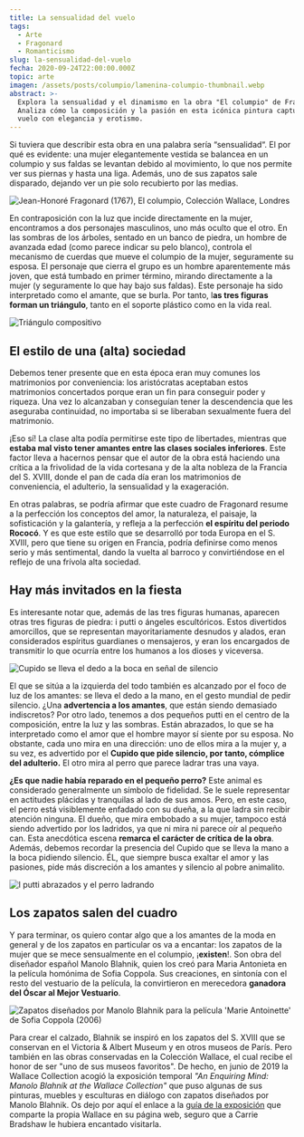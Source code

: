 ```yaml
---
title: La sensualidad del vuelo
tags:
  - Arte
  - Fragonard
  - Romanticismo
slug: la-sensualidad-del-vuelo
fecha: 2020-09-24T22:00:00.000Z
topic: arte
imagen: /assets/posts/columpio/lamenina-columpio-thumbnail.webp
abstract: >-
  Explora la sensualidad y el dinamismo en la obra "El columpio" de Fragonard.
  Analiza cómo la composición y la pasión en esta icónica pintura capturan el
  vuelo con elegancia y erotismo.
---
```


Si tuviera que describir esta obra en una palabra sería “sensualidad“. El por qué es evidente: una mujer elegantemente vestida se balancea en un columpio y sus faldas se levantan debido al movimiento, lo que nos permite ver sus piernas y hasta una liga. Además, uno de sus zapatos sale disparado, dejando ver un pie solo recubierto por las medias.

![Jean-Honoré Fragonard (1767), El columpio, Colección Wallace, Londres](/assets/posts/columpio/lamenina-columpio-the-swing.webp "Jean-Honoré Fragonard (1767), El columpio, Colección Wallace, Londres")

En contraposición con la luz que incide directamente en la mujer, encontramos a dos personajes masculinos, uno más oculto que el otro. En las sombras de los árboles, sentado en un banco de piedra, un hombre de avanzada edad (como parece indicar su pelo blanco), controla el mecanismo de cuerdas que mueve el columpio de la mujer, seguramente su esposa. El personaje que cierra el grupo es un hombre aparentemente más joven, que está tumbado en primer término, mirando directamente a la mujer (y seguramente lo que hay bajo sus faldas). Este personaje ha sido interpretado como el amante, que se burla. Por tanto, l**as tres figuras forman un triángulo**, tanto en el soporte plástico como en la vida real.

![Triángulo compositivo](/assets/posts/columpio/lamenina-columpio-triangulo-compositivo.webp "Triángulo compositivo")

## El estilo de una (alta) sociedad

Debemos tener presente que en esta época eran muy comunes los matrimonios por conveniencia: los aristócratas aceptaban estos matrimonios concertados porque eran un fin para conseguir poder y riqueza. Una vez lo alcanzaban y conseguían tener la descendencia que les aseguraba continuidad, no importaba si se liberaban sexualmente fuera del matrimonio.

¡Eso sí! La clase alta podía permitirse este tipo de libertades, mientras que **estaba mal visto tener amantes entre las clases sociales inferiores**. Este factor lleva a hacernos pensar que el autor de la obra está haciendo una crítica a la frivolidad de la vida cortesana y de la alta nobleza de la Francia del S. XVIII, donde el pan de cada día eran los matrimonios de conveniencia, el adulterio, la sensualidad y la exageración.

En otras palabras, se podría afirmar que este cuadro de Fragonard resume a la perfección los conceptos del amor, la naturaleza, el paisaje, la sofisticación y la galantería, y refleja a la perfección **el espíritu del periodo Rococó**. Y es que este estilo que se desarrolló por toda Europa en el S. XVIII, pero que tiene su origen en Francia, podría definirse como menos serio y más sentimental, dando la vuelta al barroco y convirtiéndose en el reflejo de una frívola alta sociedad.

## Hay más invitados en la fiesta

Es interesante notar que, además de las tres figuras humanas, aparecen otras tres figuras de piedra: i putti o ángeles escultóricos. Estos divertidos amorcillos, que se representan mayoritariamente desnudos y alados, eran considerados espíritus guardianes o mensajeros, y eran los encargados de transmitir lo que ocurría entre los humanos a los dioses y viceversa.

![Cupido se lleva el dedo a la boca en señal de silencio](/assets/posts/columpio/lamenina-columpio-cupido.webp "Cupido se lleva el dedo a la boca en señal de silencio")

El que se sitúa a la izquierda del todo también es alcanzado por el foco de luz de los amantes: se lleva el dedo a la mano, en el gesto mundial de pedir silencio. ¿Una **advertencia a los amantes**, que están siendo demasiado indiscretos? Por otro lado, tenemos a dos pequeños putti en el centro de la composición, entre la luz y las sombras. Están abrazados, lo que se ha interpretado como el amor que el hombre mayor sí siente por su esposa. No obstante, cada uno mira en una dirección: uno de ellos mira a la mujer y, a su vez, es advertido por el **Cupido que pide silencio, por tanto, cómplice del adulterio.** El otro mira al perro que parece ladrar tras una vaya.

**¿Es que nadie había reparado en el pequeño perro?** Este animal es considerado generalmente un símbolo de fidelidad. Se le suele representar en actitudes plácidas y tranquilas al lado de sus amos. Pero, en este caso, el perro está visiblemente enfadado con su dueña, a la que ladra sin recibir atención ninguna. El dueño, que mira embobado a su mujer, tampoco está siendo advertido por los ladridos, ya que ni mira ni parece oír al pequeño can. Esta anecdótica escena **remarca el carácter de crítica de la obra**. Además, debemos recordar la presencia del Cupido que se lleva la mano a la boca pidiendo silencio. ÉL, que siempre busca exaltar el amor y las pasiones, pide más discreción a los amantes y silencio al pobre animalito.

![I putti abrazados y el perro ladrando](/assets/posts/columpio/lamenina-columpio-perro-ladrando.webp "I putti abrazados y el perro ladrando")

## Los zapatos salen del cuadro

Y para terminar, os quiero contar algo que a los amantes de la moda en general y de los zapatos en particular os va a encantar: los zapatos de la mujer que se mece sensualmente en el columpio, ¡**existen**!. Son obra del diseñador español Manolo Blahnik, quien los creó para Maria Antonieta en la película homónima de Sofia Coppola. Sus creaciones, en sintonía con el resto del vestuario de la película, la convirtieron en merecedora **ganadora del Óscar al Mejor Vestuario**.

![Zapatos diseñados por Manolo Blahnik para la película 'Marie Antoinette' de Sofia Coppola (2006)](/assets/posts/columpio/lamenina-columpio-zapatos.webp "Zapatos diseñados por Manolo Blahnik para la película 'Marie Antoinette' de Sofia Coppola (2006)")

Para crear el calzado, Blahnik se inspiró en los zapatos del S. XVIII que se conservan en el Victoria & Albert Museum y en otros museos de París. Pero también en las obras conservadas en la Colección Wallace, el cual recibe el honor de ser "uno de sus museos favoritos". De hecho, en junio de 2019 la Wallace Collection acogió la exposición temporal *"An Enquiring Mind: Manolo Blahník at the Wallace Collection"* que puso algunas de sus pinturas, muebles y esculturas en diálogo con zapatos diseñados por Manolo Blahnik. Os dejo por aquí el enlace a la <a href="http://www.wallacecollection.org/art/exhibitions-displays/past-exhibitions/enquiring-mind-manolo-blahnik-wallace-collection" target="_blank" rel="noopener noreferrer">guía de la exposición</a> que comparte la propia Wallace en su página web, seguro que a Carrie Bradshaw le hubiera encantado visitarla.
